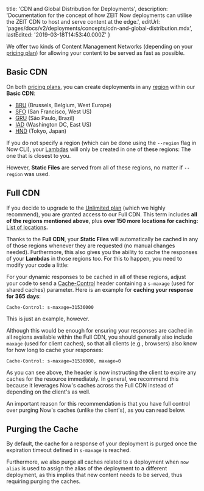 
  title: 'CDN and Global Distribution for Deployments',
  description:
    'Documentation for the concept of how ZEIT Now deployments can utilise the ZEIT CDN to host and serve content at the edge.',
  editUrl: 'pages/docs/v2/deployments/concepts/cdn-and-global-distribution.mdx',
  lastEdited: '2019-03-18T14:53:40.000Z'
}

We offer two kinds of Content Management Networks (depending on your [pricing plan](/pricing)) for allowing your content to be served as fast as possible.

## Basic CDN

On both [pricing plans](/pricing), you can create deployments in any [region](/docs/v2/platform/regions-and-providers) within our **Basic CDN**:

- [BRU](https://bru.zeit.co/) (Brussels, Belgium, West Europe)
- [SFO](https://sfo.zeit.co/) (San Francisco, West US)
- [GRU](https://gru.zeit.co) (São Paulo, Brazil)
- [IAD](https://iad.zeit.co/) (Washington DC, East US)
- [HND](https://hnd.zeit.co/) (Tokyo, Japan)

If you do not specify a region (which can be done using the `--region` flag in Now CLI), your [Lambdas](/docs/v2/deployments/concepts/lambdas) will only be created in one of these regions: The one that is closest to you.

However, **Static Files** are served from all of these regions, no matter if `--region` was used.

## Full CDN

If you decide to upgrade to the [Unlimited plan](/pricing) (which we highly recommend), you are granted access to our Full CDN. This term includes **all of the regions mentioned above**, plus **over 150 more locations for caching:** [List of locations](/cdn)**.**

Thanks to the **Full CDN**, your **Static Files** will automatically be cached in any of those regions whenever they are requested (no manual changes needed). Furthermore, this also gives you the ability to cache the responses of your **Lambdas** in those regions too. For this to happen, you need to modify your code a little:

For your dynamic responses to be cached in all of these regions, adjust your code to send a [Cache-Control](https://developer.mozilla.org/en-US/docs/Web/HTTP/Headers/Cache-Control) header containing a `s-maxage` (used for shared caches) parameter. Here is an example for **caching your response for 365 days**:

```
Cache-Control: s-maxage=31536000
```

This is just an example, however.

Although this would be enough for ensuring your responses are cached in all regions available within the Full CDN, you should generally also include `maxage` (used for client caches), so that all clients (e.g., browsers) also know for how long to cache your responses:

```
Cache-Control: s-maxage=31536000, maxage=0
```

As you can see above, the header is now instructing the client to expire any caches for the resource immediately. In general, we recommend this because it leverages Now's caches across the Full CDN instead of depending on the client's as well.

An important reason for this recommendation is that you have full control over purging Now's caches (unlike the client's), as you can read below.

## Purging the Cache

By default, the cache for a response of your deployment is purged once the expiration timeout defined in `s-maxage` is reached.

Furthermore, we also purge all caches related to a deployment when `now alias` is used to assign the alias of the deployment to a different deployment, as this implies that new content needs to be served, thus requiring purging the caches.

